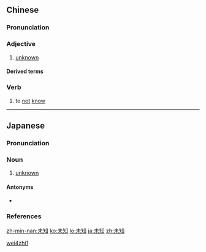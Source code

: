 ==Chinese==
{{zh-forms}}

===Pronunciation===
{{zh-pron
|m=wèizhī
|c=mei6 zi1
|mn=bī-ti
|cat=a,v
}}

===Adjective===
{{zh-adj}}

# [[unknown]]

====Derived terms====
{{zh-der|未知領域|未知數}}

===Verb===
{{zh-verb}}

# {{lb|zh|archaic}} to [[not]] [[know]]

[[Category:Mandarin archaic terms|wei4zhi1]]

----

==Japanese==
{{ja-kanjitab|み|ち|yomi=o}}

===Pronunciation===
{{ja-pron|yomi=o|みち|acc=1|acc_ref=DJR}}

===Noun===
{{ja-noun|みち}}

# [[unknown]]

====Antonyms====
* {{ja-r|既知|きち}}

===References===
<references/>

[[zh-min-nan:未知]]
[[ko:未知]]
[[lo:未知]]
[[ja:未知]]
[[zh:未知]]